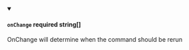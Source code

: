 
<details className="config-field" data-expandable="false" open>
<summary>

#### `onChange` <span class="config-field-required" data-required="false">required</span> <span class="config-field-type">string[]</span> <span class="config-field-default"></span>

OnChange will determine when the command should be rerun

</summary>



</details>
